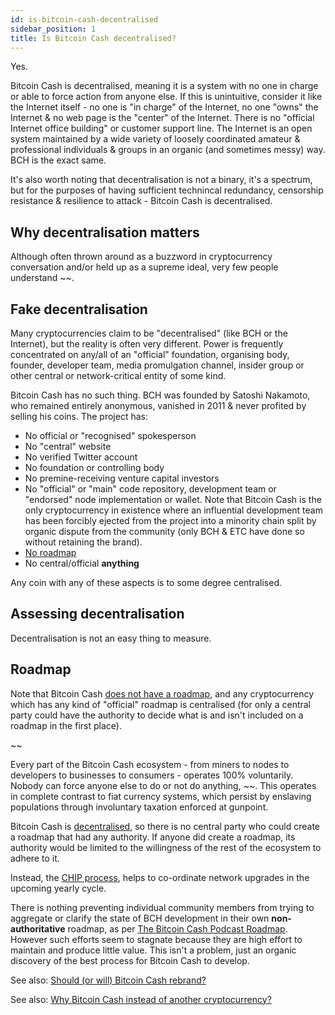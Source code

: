 ```yaml
---
id: is-bitcoin-cash-decentralised
sidebar_position: 1
title: Is Bitcoin Cash decentralised?
---
```


Yes.

Bitcoin Cash is decentralised, meaning it is a system with no one in charge or able to force action from anyone else. If this is unintuitive, consider it like the Internet itself - no one is "in charge" of the Internet, no one "owns" the Internet & no web page is the "center" of the Internet. There is no "official Internet office building" or customer support line. The Internet is an open system maintained by a wide variety of loosely coordinated amateur & professional individuals & groups in an organic (and sometimes messy) way. BCH is the exact same.

It's also worth noting that decentralisation is not a binary, it's a spectrum, but for the purposes of having sufficient technincal redundancy, censorship resistance & resilience to attack - Bitcoin Cash is decentralised.

## Why decentralisation matters

Although often thrown around as a buzzword in cryptocurrency conversation and/or held up as a supreme ideal, very few people understand ~~.

## Fake decentralisation

Many cryptocurrencies claim to be "decentralised" (like BCH or the Internet), but the reality is often very different. Power is frequently concentrated on any/all of an "official" foundation, organising body, founder, developer team, media promulgation channel, insider group or other central or network-critical entity of some kind.

Bitcoin Cash has no such thing. BCH was founded by Satoshi Nakamoto, who remained entirely anonymous, vanished in 2011 & never profited by selling his coins. The project has:

- No official or "recognised" spokesperson
- No "central" website
- No verified Twitter account
- No foundation or controlling body
- No premine-receiving venture capital investors
- No "official" or "main" code repository, development team or "endorsed" node implementation or wallet. Note that Bitcoin Cash is the only cryptocurrency in existence where an influential development team has been forcibly ejected from the project into a minority chain split by organic dispute from the community (only BCH & ETC have done so without retaining the brand).
- [No roadmap](/faqs/Decentralisation/does-BCH-have-a-roadmap)
- No central/official **anything**

Any coin with any of these aspects is to some degree centralised.

## Assessing decentralisation

Decentralisation is not an easy thing to measure.

## Roadmap

Note that Bitcoin Cash [does not have a roadmap](/), and any cryptocurrency which has any kind of "official" roadmap is centralised (for only a central party could have the authority to decide what is and isn't included on a roadmap in the first place).

~~

Every part of the Bitcoin Cash ecosystem - from miners to nodes to developers to businesses to consumers - operates 100% voluntarily. Nobody can force anyone else to do or not do anything, ~~. This operates in complete contrast to fiat currency systems, which persist by enslaving populations through involuntary taxation enforced at gunpoint.

Bitcoin Cash is [decentralised](/faqs/Decentralisation/how-does-BCH-governance-work), so there is no central party who could create a roadmap that had any authority. If anyone did create a roadmap, its authority would be limited to the willingness of the rest of the ecosystem to adhere to it.

Instead, the [CHIP process](/faqs/Decentralisation/how-does-BCH-governance-work), helps to co-ordinate network upgrades in the upcoming yearly cycle.

There is nothing preventing individual community members from trying to aggregate or clarify the state of BCH development in their own **non-authoritative** roadmap, as per [The Bitcoin Cash Podcast Roadmap](/roadmap). However such efforts seem to stagnate because they are high effort to maintain and produce little value. This isn't a problem, just an organic discovery of the best process for Bitcoin Cash to develop.

See also: [Should (or will) Bitcoin Cash rebrand?](/faqs/BCH/will-bitcoin-cash-rebrand)

See also: [Why Bitcoin Cash instead of another cryptocurrency?](/faqs/BCH/why-bitcoin-cash)
